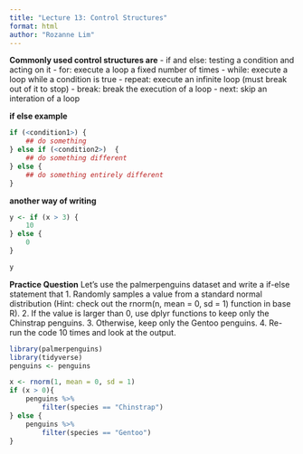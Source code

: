 ```yaml
---
title: "Lecture 13: Control Structures"
format: html
author: "Rozanne Lim"
---
```


**Commonly used control structures are**
- if and else: testing a condition and acting on it
- for: execute a loop a fixed number of times
- while: execute a loop while a condition is true
- repeat: execute an infinite loop (must break out of it to stop)
- break: break the execution of a loop
- next: skip an interation of a loop

**if else example**
```r
if (<condition1>) {
    ## do something
} else if (<condition2>)  {
    ## do something different
} else {
    ## do something entirely different
}
```

**another way of writing**
```r
y <- if (x > 3) {
    10
} else {
    0
}

y
```

**Practice Question**
Let’s use the palmerpenguins dataset and write a if-else statement that
1. Randomly samples a value from a standard normal distribution (Hint: check out the rnorm(n, mean = 0, sd = 1) function in base R).
2. If the value is larger than 0, use dplyr functions to keep only the Chinstrap penguins.
3. Otherwise, keep only the Gentoo penguins.
4. Re-run the code 10 times and look at the output.

```r
library(palmerpenguins)
library(tidyverse)
penguins <- penguins

x <- rnorm(1, mean = 0, sd = 1)
if (x > 0){
    penguins %>%
        filter(species == "Chinstrap") 
} else {
    penguins %>%
        filter(species == "Gentoo")
}

```